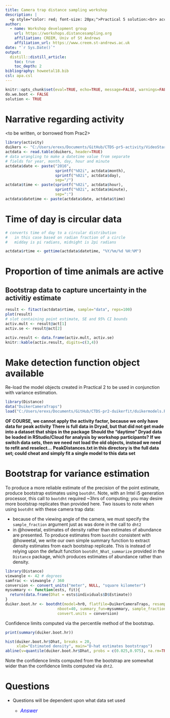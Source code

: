 ```yaml
---
title: Camera trap distance sampling workshop
description: |
  <p style="color: red; font-size: 20px;">Practical 5 solution:<br> accounting for temporal activity and incorporating uncertainty</p>
author:
  - name: Workshop development group 
    url: https://workshops.distancesampling.org
    affiliation: CREEM, Univ of St Andrews
    affiliation_url: https://www.creem.st-andrews.ac.uk
date: "`r Sys.Date()`"
output: 
  distill::distill_article:
    toc: true
    toc_depth: 2
bibliography: howeetal18.bib
csl: apa.csl
---
```


```r
knitr::opts_chunk$set(eval=TRUE, echo=TRUE, message=FALSE, warnings=FALSE)
do.we.boot <- FALSE
solution <- TRUE
```


#  Narrative regarding activity

<to be written, or borrowed from Prac2>

```r
library(activity)
duikers <- "C:/Users/erexs/Documents/GitHub/CTDS-pr5-activity/VideoStartTimes_FullDays.txt"
actdata <- read.table(duikers, header=TRUE)
# data wrangling to make a datetime value from separate
# fields for year, month, day, hour and minute
actdata$date <- paste("2016",
                      sprintf("%02i", actdata$month), 
                      sprintf("%02i", actdata$day),
                      sep="/")
actdata$time <- paste(sprintf("%02i", actdata$hour),
                      sprintf("%02i", actdata$minute),
                      sep=":")
actdata$datetime <- paste(actdata$date, actdata$time)
```


#  Time of day is circular data

```r
# converts time of day to a circular distribution
#   in this case based on radian fraction of a circle
#   midday is pi radians, midnight is 2pi radians

actdata$rtime <- gettime(actdata$datetime, "%Y/%m/%d %H:%M")
```


#  Proportion of time animals are active

## Bootstrap data to capture uncertainty in the activitiy estimate

```r
result <- fitact(actdata$rtime, sample="data", reps=100)
plot(result)
# slot containing point estimate, SE and 95% CI bounds
activ.mult <- result@act[1]
activ.se <- result@act[2]
```

```r
activ.result <- data.frame(activ.mult, activ.se)
knitr::kable(activ.result, digits=c(3,4))
```


# Make detection function object available

Re-load the model objects created in Practical 2 to be used in conjunction with variance estimation.

```r
library(Distance)
data("DuikerCameraTraps")
load("C:/Users/erexs/Documents/GitHub/CTDS-pr2-duikerfit/duikermodels.RData")
```

**OF COURSE, we cannot apply the activity factor, because we only have data for peak activity**
**There is full data in Dryad, but that did not get made into a dataset that ships in the package**
**Should the "daytime" Dryad data be loaded in  RStudio/Cloud for analysis by workshop participants?**
**If we switch data sets, then we need not load the old objects, instead we need to refit and reselect...**
**PeakDistances.txt in this directory is the full data set; could cheat and simply fit a single model to this data set**

# Bootstrap for variance estimation

To produce a more reliable estimate of the precision of the point estimate, produce bootstrap estimates using `bootdht`. Note, with an Intel i5 generation processor, this call to `bootdht` required ~3hrs of computing; you may desire more bootstrap replicates than provided here. Two issues to note when using `bootdht` with these camera trap data:

-   because of the viewing angle of the camera, we must specify the `sample_fraction` argument just as was done in the call to `dht2`
-   in @howeetal, estimates of density rather than estimates of abundance are presented. To produce estimates from `bootdht` consistent with @howeetal, we write our own simple summary function to extract density estimates from each bootstrap replicate. This is instead of relying upon the default function `bootdht_Nhat_summarize` provided in the `Distance` package, which produces estimates of abundance rather than density.

```r
library(Distance)
viewangle <- 42 # degrees
samfrac <- viewangle / 360
conversion <- convert_units("meter", NULL, "square kilometer")
mysummary <- function(ests, fit){
  return(data.frame(Dhat = ests$individuals$D$Estimate))
}
duiker.boot.hr <- bootdht(model=hr0, flatfile=DuikerCameraTraps, resample_transects = TRUE,
                       nboot=40, summary_fun=mysummary, sample_fraction = samfrac,
                       convert.units = conversion)
```

Confidence limits computed via the percentile method of the bootstrap.

```r
print(summary(duiker.boot.hr))
```

```r
hist(duiker.boot.hr$Dhat, breaks = 20, 
     xlab="Estimated density", main="D-hat estimates bootstraps")
abline(v=quantile(duiker.boot.hr$Dhat, probs = c(0.025,0.975), na.rm=TRUE), lwd=2, lty=3)
```

Note the confidence limits computed from the bootstrap are somewhat wider than the confidence limits computed via `dht2`.

# Questions

- Questions will be dependent upon what data set used
  - <p style="color: blue; font-size: 110%; font-style: italic;">Answer</p>

